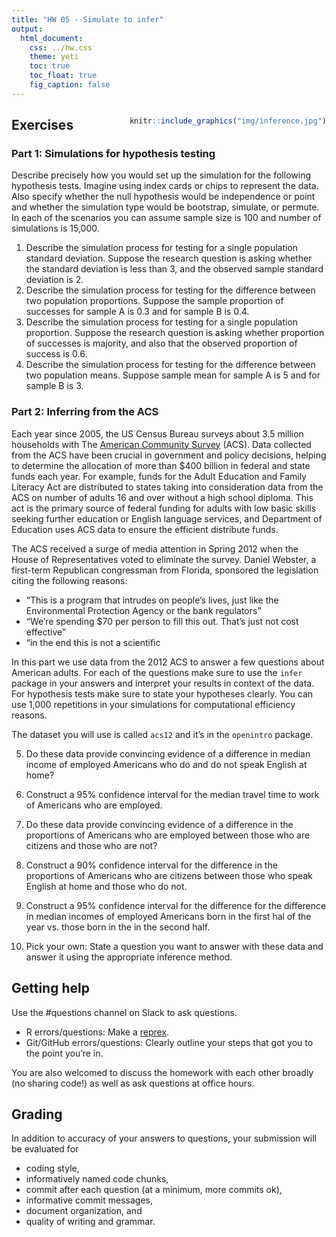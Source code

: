 ```yaml
---
title: "HW 05 - Simulate to infer"
output: 
  html_document: 
    css: ../hw.css
    theme: yeti
    toc: true
    toc_float: true
    fig_caption: false
---
```


<div style= "float:right;position: relative; margin-left: 20px">
```r
knitr::include_graphics("img/inference.jpg")
```
</div>

## Exercises

### Part 1: Simulations for hypothesis testing

Describe precisely how you would set up the simulation for the following 
hypothesis tests. Imagine using index cards or chips to represent the data. 
Also specify whether the null hypothesis would be independence or point and 
whether the simulation type would be bootstrap, simulate, or permute. In each 
of the scenarios you can assume sample size is 100 and number of simulations 
is 15,000.

1. Describe the simulation process for testing for a single population standard deviation. 
Suppose the research question is asking whether the standard deviation is less 
than 3, 
and the observed sample standard deviation is 2.
2. Describe the simulation process for testing for the difference between two 
population proportions. Suppose the sample proportion of successes for sample A 
is 0.3 and for 
sample B is 0.4.
3. Describe the simulation process for testing for a single population 
proportion. Suppose 
the research question is asking whether proportion of successes is majority, 
and also that 
the observed proportion of success is 0.6.
4. Describe the simulation process for testing for the difference between two 
population means. Suppose sample mean for sample A is 5 and for sample B is 3.

### Part 2: Inferring from the ACS

Each year since 2005, the US Census Bureau surveys about 3.5 million households 
with The [American Community Survey](https://www.census.gov/programs-surveys/acs/) 
(ACS). Data collected from the ACS have been crucial in government and policy 
decisions, helping to determine the allocation of more than $400 billion in 
federal and state funds each year. For example, funds for the Adult Education 
and Family Literacy Act are distributed to states taking into consideration data 
from the ACS on number of adults 16 and over without a high school diploma. 
This act is the primary source of federal funding for adults with low basic 
skills seeking further education or English language services, and Department of 
Education uses ACS data to ensure the efficient distribute funds.

The ACS received a surge of media attention in Spring 2012 when the House of 
Representatives voted to eliminate the survey.  Daniel Webster, a first-term 
Republican congressman from Florida, sponsored the legislation citing the 
following reasons:  

- "This is a program that intrudes on people's lives, just like the Environmental Protection Agency or the bank regulators" 
- "We're spending \$70 per person to fill this out. That's just not cost effective"
- "in the end this is not a scientific

In this part we use data from the 2012 ACS to answer a few questions about 
American adults. For each of the questions make sure to use the `infer` package 
in your answers and interpret your results in context of the data. For 
hypothesis tests make sure to state your hypotheses clearly. You can use 1,000 
repetitions in your simulations for computational efficiency reasons.

The dataset you will use is called `acs12` and it's in the `openintro` package.

5. Do these data provide convincing evidence of a difference in median income 
of employed Americans who do and do not speak English at home?

6. Construct a 95% confidence interval for the median travel time to work of 
Americans who are employed.

7. Do these data provide convincing evidence of a difference in the proportions 
of Americans who are employed between those who are citizens and those who are 
not?

8. Construct a 90% confidence interval for the difference in the proportions of Americans who are citizens between those who speak English at home and those who 
do not. 

9. Construct a 95% confidence interval for the difference for the difference in median incomes of employed Americans born in the first hal of the year vs. those born in the in the second half.

10. Pick your own: State a question you want to answer with these data and answer it using the appropriate inference method.

## Getting help

Use the #questions channel on Slack to ask questions.

- R errors/questions: Make a [reprex](https://www.tidyverse.org/help/#reprex).
- Git/GitHub errors/questions: Clearly outline your steps that got you to the 
point you're in.

You are also welcomed to discuss the homework with each other broadly 
(no sharing code!) as well as ask questions at office hours.

## Grading

In addition to accuracy of your answers to questions, your submission will be 
evaluated for

- coding style,
- informatively named code chunks,
- commit after each question (at a minimum, more commits ok),
- informative commit messages,
- document organization, and
- quality of writing and grammar.
